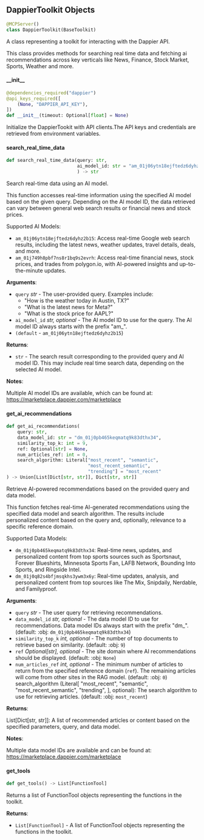 <a id="camel.toolkits.dappier_toolkit"></a>

<a id="camel.toolkits.dappier_toolkit.DappierToolkit"></a>

## DappierToolkit Objects

```python
@MCPServer()
class DappierToolkit(BaseToolkit)
```

A class representing a toolkit for interacting with the Dappier API.

This class provides methods for searching real time data and fetching
ai recommendations across key verticals like News, Finance, Stock Market,
Sports, Weather and more.

<a id="camel.toolkits.dappier_toolkit.DappierToolkit.__init__"></a>

#### \_\_init\_\_

```python
@dependencies_required("dappier")
@api_keys_required([
    (None, "DAPPIER_API_KEY"),
])
def __init__(timeout: Optional[float] = None)
```

Initialize the DappierTookit with API clients.The API keys and
credentials are retrieved from environment variables.

<a id="camel.toolkits.dappier_toolkit.DappierToolkit.search_real_time_data"></a>

#### search\_real\_time\_data

```python
def search_real_time_data(query: str,
                          ai_model_id: str = "am_01j06ytn18ejftedz6dyhz2b15"
                          ) -> str
```

Search real-time data using an AI model.

This function accesses real-time information using the specified
AI model based on the given query. Depending on the AI model ID,
the data retrieved can vary between general web search results or
financial news and stock prices.

Supported AI Models:
- `am_01j06ytn18ejftedz6dyhz2b15`:
Access real-time Google web search results, including the latest
news, weather updates, travel details, deals, and more.
- `am_01j749h8pbf7ns8r1bq9s2evrh`:
Access real-time financial news, stock prices, and trades from
polygon.io, with AI-powered insights and up-to-the-minute updates.

**Arguments**:

- `query` _str_ - The user-provided query. Examples include:
  - "How is the weather today in Austin, TX?"
  - "What is the latest news for Meta?"
  - "What is the stock price for AAPL?"
- `ai_model_id` _str, optional_ - The AI model ID to use for the query.
  The AI model ID always starts with the prefix "am_".
- `(default` - `am_01j06ytn18ejftedz6dyhz2b15`)
  

**Returns**:

- `str` - The search result corresponding to the provided query and
  AI model ID. This may include real time search data,
  depending on the selected AI model.
  

**Notes**:

  Multiple AI model IDs are available, which can be found at:
  https://marketplace.dappier.com/marketplace

<a id="camel.toolkits.dappier_toolkit.DappierToolkit.get_ai_recommendations"></a>

#### get\_ai\_recommendations

```python
def get_ai_recommendations(
    query: str,
    data_model_id: str = "dm_01j0pb465keqmatq9k83dthx34",
    similarity_top_k: int = 9,
    ref: Optional[str] = None,
    num_articles_ref: int = 0,
    search_algorithm: Literal["most_recent", "semantic",
                              "most_recent_semantic",
                              "trending"] = "most_recent"
) -> Union[List[Dict[str, str]], Dict[str, str]]
```

Retrieve AI-powered recommendations based on the provided query
and data model.

This function fetches real-time AI-generated recommendations using the
specified data model and search algorithm. The results include
personalized content based on the query and, optionally, relevance
to a specific reference domain.

Supported Data Models:
- `dm_01j0pb465keqmatq9k83dthx34`:
Real-time news, updates, and personalized content from top sports
sources such as Sportsnaut, Forever Blueshirts, Minnesota Sports
Fan, LAFB Network, Bounding Into Sports, and Ringside Intel.
- `dm_01j0q82s4bfjmsqkhs3ywm3x6y`:
Real-time updates, analysis, and personalized content from top
sources like The Mix, Snipdaily, Nerdable, and Familyproof.

**Arguments**:

- `query` _str_ - The user query for retrieving recommendations.
- `data_model_id` _str, optional_ - The data model ID to use for
  recommendations. Data model IDs always start with the prefix
  "dm_". (default: :obj: `dm_01j0pb465keqmatq9k83dthx34`)
- `similarity_top_k` _int, optional_ - The number of top documents to
  retrieve based on similarity. (default: :obj: `9`)
- `ref` _Optional[str], optional_ - The site domain where AI
  recommendations should be displayed. (default: :obj: `None`)
- `num_articles_ref` _int, optional_ - The minimum number of articles
  to return from the specified reference domain (`ref`). The
  remaining articles will come from other sites in the RAG
  model. (default: :obj: `0`)
  search_algorithm (Literal[
  "most_recent",
  "semantic",
  "most_recent_semantic",
  "trending",
  ], optional): The search algorithm to use for retrieving
  articles. (default: :obj: `most_recent`)
  

**Returns**:

  List[Dict[str, str]]: A list of recommended articles or content
  based on the specified parameters, query, and data model.
  

**Notes**:

  Multiple data model IDs are available and can be found at:
  https://marketplace.dappier.com/marketplace

<a id="camel.toolkits.dappier_toolkit.DappierToolkit.get_tools"></a>

#### get\_tools

```python
def get_tools() -> List[FunctionTool]
```

Returns a list of FunctionTool objects representing the functions
in the toolkit.

**Returns**:

- `List[FunctionTool]` - A list of FunctionTool objects representing
  the functions in the toolkit.

